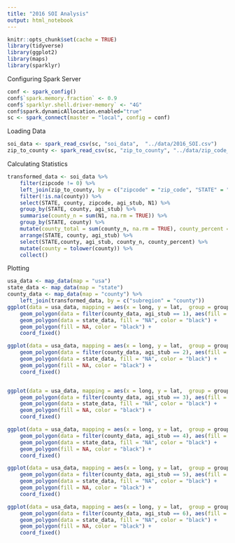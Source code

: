 ```yaml
---
title: "2016 SOI Analysis"
output: html_notebook
---
```




```r

knitr::opts_chunk$set(cache = TRUE)
library(tidyverse)
library(ggplot2)
library(maps)
library(sparklyr)
```




Configuring Spark Server
```r
conf <- spark_config()
conf$`spark.memory.fraction` <- 0.9
conf$`sparklyr.shell.driver-memory` <- "4G"
conf$spark.dynamicAllocation.enabled="true"
sc <- spark_connect(master = "local", config = conf)
```

Loading Data
```r
soi_data <- spark_read_csv(sc, "soi_data",  "../data/2016_SOI.csv")
zip_to_county <- spark_read_csv(sc, "zip_to_county", "../data/zip_code_to_county_mapping.csv")
```

Calculating Statistics
```r
transformed_data <- soi_data %>% 
    filter(zipcode != 0) %>% 
    left_join(zip_to_county, by = c("zipcode" = "zip_code", "STATE" = "state")) %>% 
    filter(!is.na(county)) %>% 
    select(STATE, county, zipcode, agi_stub, N1) %>% 
    group_by(STATE, county, agi_stub) %>%
    summarise(county_n = sum(N1, na.rm = TRUE)) %>% 
    group_by(STATE, county) %>% 
    mutate(county_total = sum(county_n, na.rm = TRUE), county_percent = 100 * county_n/county_total) %>% 
    arrange(STATE, county, agi_stub) %>% 
    select(STATE,county, agi_stub, county_n, county_percent) %>% 
    mutate(county = tolower(county)) %>% 
    collect()
```

Plotting
```r
usa_data <- map_data(map = "usa")
state_data <- map_data(map = "state")
county_data <- map_data(map = "county") %>% 
    left_join(transformed_data, by = c("subregion" = "county"))
ggplot(data = usa_data, mapping = aes(x = long, y = lat,  group = group)) +
    geom_polygon(data = filter(county_data, agi_stub == 1), aes(fill = county_percent), color = "white") + 
    geom_polygon(data = state_data, fill = "NA", color = "black") +
    geom_polygon(fill = NA, color = "black") +
    coord_fixed()

ggplot(data = usa_data, mapping = aes(x = long, y = lat,  group = group)) +
    geom_polygon(data = filter(county_data, agi_stub == 2), aes(fill = county_percent), color = "white") + 
    geom_polygon(data = state_data, fill = "NA", color = "black") +
    geom_polygon(fill = NA, color = "black") +
    coord_fixed()


ggplot(data = usa_data, mapping = aes(x = long, y = lat,  group = group)) +
    geom_polygon(data = filter(county_data, agi_stub == 3), aes(fill = county_percent), color = "white") + 
    geom_polygon(data = state_data, fill = "NA", color = "black") +
    geom_polygon(fill = NA, color = "black") +
    coord_fixed()

ggplot(data = usa_data, mapping = aes(x = long, y = lat,  group = group)) +
    geom_polygon(data = filter(county_data, agi_stub == 4), aes(fill = county_percent), color = "white") + 
    geom_polygon(data = state_data, fill = "NA", color = "black") +
    geom_polygon(fill = NA, color = "black") +
    coord_fixed()

ggplot(data = usa_data, mapping = aes(x = long, y = lat,  group = group)) +
    geom_polygon(data = filter(county_data, agi_stub == 5), aes(fill = county_percent), color = "white") + 
    geom_polygon(data = state_data, fill = "NA", color = "black") +
    geom_polygon(fill = NA, color = "black") +
    coord_fixed()

ggplot(data = usa_data, mapping = aes(x = long, y = lat,  group = group)) +
    geom_polygon(data = filter(county_data, agi_stub == 6), aes(fill = county_percent), color = "white") + 
    geom_polygon(data = state_data, fill = "NA", color = "black") +
    geom_polygon(fill = NA, color = "black") +
    coord_fixed()
```

